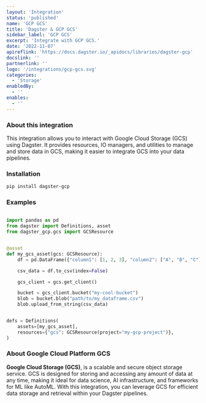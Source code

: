 ```yaml
---
layout: 'Integration'
status: 'published'
name: 'GCP GCS'
title: 'Dagster & GCP GCS'
sidebar_label: 'GCP GCS'
excerpt: 'Integrate with GCP GCS.'
date: '2022-11-07'
apireflink: 'https://docs.dagster.io/_apidocs/libraries/dagster-gcp'
docslink: ''
partnerlink: ''
logo: '/integrations/gcp-gcs.svg'
categories:
  - 'Storage'
enabledBy:
  - ''
enables:
  - ''
---
```


### About this integration

This integration allows you to interact with Google Cloud Storage (GCS) using Dagster. It provides resources, IO managers, and utilities to manage and store data in GCS, making it easier to integrate GCS into your data pipelines.

### Installation

```bash
pip install dagster-gcp
```

### Examples

```python

import pandas as pd
from dagster import Definitions, asset
from dagster_gcp.gcs import GCSResource


@asset
def my_gcs_asset(gcs: GCSResource):
    df = pd.DataFrame({"column1": [1, 2, 3], "column2": ["A", "B", "C"]})

    csv_data = df.to_csv(index=False)

    gcs_client = gcs.get_client()

    bucket = gcs_client.bucket("my-cool-bucket")
    blob = bucket.blob("path/to/my_dataframe.csv")
    blob.upload_from_string(csv_data)


defs = Definitions(
    assets=[my_gcs_asset],
    resources={"gcs": GCSResource(project="my-gcp-project")},
)
```

### About Google Cloud Platform GCS

**Google Cloud Storage (GCS)**, is a scalable and secure object storage service. GCS is designed for storing and accessing any amount of data at any time, making it ideal for data science, AI infrastructure, and frameworks for ML like AutoML. With this integration, you can leverage GCS for efficient data storage and retrieval within your Dagster pipelines.
